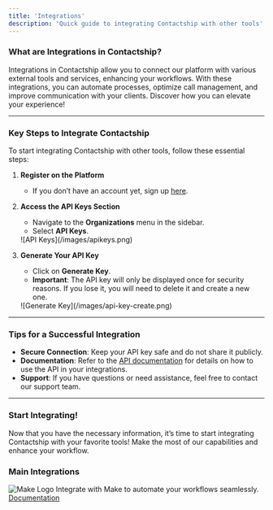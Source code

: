 ```yaml
---
title: 'Integrations'
description: 'Quick guide to integrating Contactship with other tools'
---
```


### What are Integrations in Contactship?

Integrations in Contactship allow you to connect our platform with various external tools and services, enhancing your workflows. With these integrations, you can automate processes, optimize call management, and improve communication with your clients. Discover how you can elevate your experience!

---

### Key Steps to Integrate Contactship

To start integrating Contactship with other tools, follow these essential steps:

1. **Register on the Platform**
   - If you don’t have an account yet, sign up [here](https://app.contactship.ai/).

2. **Access the API Keys Section**
   - Navigate to the **Organizations** menu in the sidebar.
   - Select **API Keys**.

    <Frame>
    ![API Keys](/images/apikeys.png)
    </Frame>

3. **Generate Your API Key**
   - Click on **Generate Key**.
   - **Important**: The API key will only be displayed once for security reasons. If you lose it, you will need to delete it and create a new one.
    <Frame>
   ![Generate Key](/images/api-key-create.png) 
   </Frame>

---

### Tips for a Successful Integration

- **Secure Connection**: Keep your API key safe and do not share it publicly.
- **Documentation**: Refer to the [API documentation](https://docs.contactship.ai) for details on how to use the API in your integrations.
- **Support**: If you have questions or need assistance, feel free to contact our support team.

---

### Start Integrating!

Now that you have the necessary information, it’s time to start integrating Contactship with your favorite tools! Make the most of our capabilities and enhance your workflow.


### Main Integrations

<CardGroup cols={2}>
  <Card title="Make">
    <img src="/images/make-logo-freelogovectors.net_.png" alt="Make Logo" style={{ width: '30%', borderRadius: '8px' }} />
    Integrate with Make to automate your workflows seamlessly.
    <a href="https://docs.contactship.ai/en/integrations/make">Documentation</a>
  </Card>
</CardGroup>